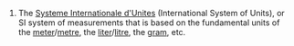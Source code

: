 #The [[Systeme Internationale d'Unites]] (International System of Units), or SI system of measurements that is based on the fundamental units of the [[meter]]/[[metre]], the [[liter]]/[[litre]], the [[gram]], etc.